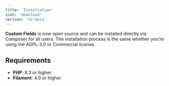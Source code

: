 ```yaml
---
title: 'Installation'
icon: 'download'
version: 'V2-beta'
---
```


**Custom Fields** is now open source and can be installed directly via Composer for all users. The installation process is the same whether you're using the AGPL-3.0 or Commercial license.

## Requirements

- **PHP**: 8.3 or higher
- **Filament**: 4.0 or higher

